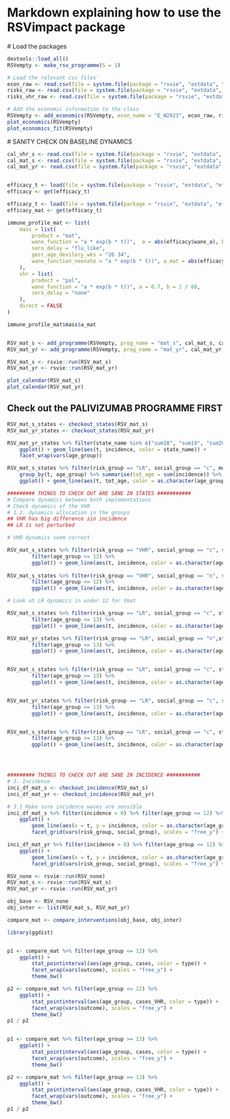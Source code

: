 # Markdown explaining how to use the RSVimpact package

# Load the packages
```r

devtools::load_all()
RSVempty <- make_rsv_programme(S = 1)

# Load the relevant csv files`
econ_raw <- read.csv(file = system.file(package = "rsvie", "extdata", "econ", "econ_pars.csv")) 
risks_raw <- read.csv(file = system.file(package = "rsvie", "extdata", "econ", "outcome_risks.csv"))
risks_vhr_raw <- read.csv(file = system.file(package = "rsvie", "extdata", "econ", "outcome_risks_vhr.csv"))

# Add the economic information to the class
RSVempty <- add_economics(RSVempty, econ_name = "E_W2023", econ_raw, risks_raw, risks_vhr_raw)
plot_economics(RSVempty)
plot_economics_fit(RSVempty)

```


# SANITY CHECK ON BASELINE DYNAMICS
```r

cal_vhr_s <- read.csv(file = system.file(package = "rsvie", "extdata", "calendars", "cal_vhr_s.csv")) 
cal_mat_s <- read.csv(file = system.file(package = "rsvie", "extdata", "calendars", "cal_mat_s.csv")) 
cal_mat_yr <- read.csv(file = system.file(package = "rsvie", "extdata", "calendars", "cal_mat_yr.csv")) 


efficacy_t <- load(file = system.file(package = "rsvie", "extdata", "efficacies", "mat_post_wane.RData")) 
efficacy <- get(efficacy_t)

efficacy_t <- load(file = system.file(package = "rsvie", "extdata", "efficacies", "mat_post_wane.RData")) 
efficacy_mat <- get(efficacy_t)

immune_profile_mat <- list(
    mass = list(
        product = "mat",
        wane_function = "a * exp(b * t))",  a = abs(efficacy$wane_a), b = abs(efficacy$wane_b),
        sero_delay = "flu_like",
        gest_age_devilery_wks = "26 34",
        wane_function_neonate = "a * exp(b * t))", a_mat = abs(efficacy_mat$wane_a), b_mat = mean(abs(efficacy_mat$wane_b))
    ),
    vhr = list(
        product = "pal",
        wane_function = "a * exp(b * t))", a = 0.7, b = 1 / 60,
        sero_delay = "none"
    ),
    direct = FALSE
)

immune_profile_mat$mass$a_mat


RSV_mat_s <- add_programme(RSVempty, prog_name = "mat_s", cal_mat_s, cal_vhr_s, immune_profile_mat)
RSV_mat_yr <- add_programme(RSVempty, prog_name = "mat_yr", cal_mat_yr, cal_vhr_s, immune_profile_mat)

RSV_mat_s <- rsvie::run(RSV_mat_s)
RSV_mat_yr <- rsvie::run(RSV_mat_yr)

plot_calendar(RSV_mat_s)
plot_calendar(RSV_mat_yr)

```

## Check out the PALIVIZUMAB PROGRAMME FIRST

```r

RSV_mat_s_states <- checkout_states(RSV_mat_s)
RSV_mat_yr_states <- checkout_states(RSV_mat_yr)

RSV_mat_yr_states %>% filter(state_name %in% c("sum18", "sum19", "sum20", "sum21", "sum22", "sum23" )) %>% 
    ggplot() + geom_line(aes(t, incidence, color = state_name)) + 
    facet_wrap(vars(age_group))

RSV_mat_s_states %>% filter(risk_group == "LR", social_group == "c", model_type == "inter") %>%
    group_by(t, age_group) %>% summarise(tot_age = sum(incidence)) %>% filter(age_group <= 25, tot_age > 0) %>%
    ggplot() + geom_line(aes(t, tot_age, color = as.character(age_group)))

######### THINGS TO CHECK OUT ARE SANE IN STATES ###########
# Compare dynamics between both implementations
# Check dynamics of the VHR
# 1.2. dynamics allocation in the groups
## VHR has big difference sin incidence
## LR is not perturbed

# VHR dynamics seem correct

RSV_mat_s_states %>% filter(risk_group == "VHR", social_group == "c", state_name == "I0") %>% 
        filter(age_group <= 12) %>%
        ggplot() + geom_line(aes(t, incidence, color = as.character(age_group))) + facet_grid(vars(model_type))
 
RSV_mat_s_states %>% filter(risk_group == "VHR", social_group == "n", state_name == "V0_mab") %>% 
        filter(age_group <= 12) %>%
        ggplot() + geom_line(aes(t, incidence, color = as.character(age_group))) + facet_grid(vars(model_type))

# Look at LR dynamics in under 12 for Vmat

RSV_mat_s_states %>% filter(risk_group == "LR", social_group == "c", state_name == "V_mat") %>% 
        filter(age_group <= 13) %>%
        ggplot() + geom_line(aes(t, incidence, color = as.character(age_group))) + facet_grid(vars(model_type))

RSV_mat_yr_states %>% filter(risk_group == "LR", social_group == "n",state_name == "V_mat") %>% 
        filter(age_group <= 13) %>%
        ggplot() + geom_line(aes(t, incidence, color = as.character(age_group))) + facet_grid(vars(model_type))


RSV_mat_s_states %>% filter(risk_group == "LR", social_group == "c", state_name == "V3_lav") %>% 
        filter(age_group >= 13) %>%
        ggplot() + geom_line(aes(t, incidence, color = as.character(age_group))) + facet_grid(vars(model_type))


RSV_mat_yr_states %>% filter(risk_group == "LR", social_group == "c", state_name == "V3_lav") %>% 
        filter(age_group >= 13) %>%
        ggplot() + geom_line(aes(t, incidence, color = as.character(age_group))) + facet_grid(vars(model_type))


RSV_mat_s_states %>% filter(risk_group == "LR", social_group == "c", state_name == "V3_lav") %>% 
        filter(age_group >= 13) %>%
        ggplot() + geom_line(aes(t, incidence, color = as.character(age_group))) + facet_grid(vars(model_type))




######### THINGS TO CHECK OUT ARE SANE IN INCIDENCE ###########
# 3. Incidence 
inci_df_mat_s <- checkout_incidence(RSV_mat_s)
inci_df_mat_yr <- checkout_incidence(RSV_mat_yr)

# 3.1 Make sure incidence waves are sensible
inci_df_mat_s %>% filter(incidence > 0) %>% filter(age_group <= 12) %>%
    ggplot() + 
        geom_line(aes(x = t, y = incidence, color = as.character(age_group))) + 
        facet_grid(vars(risk_group, social_group), scales = "free_y") + theme_bw()

inci_df_mat_yr %>% filter(incidence > 0) %>% filter(age_group <= 12) %>%
    ggplot() + 
        geom_line(aes(x = t, y = incidence, color = as.character(age_group))) + 
        facet_grid(vars(risk_group, social_group), scales = "free_y") + theme_bw()

```


```r

RSV_none <- rsvie::run(RSV_none)
RSV_mat_s <- rsvie::run(RSV_mat_s)
RSV_mat_yr <- rsvie::run(RSV_mat_yr)

obj_base <- RSV_none
obj_inter <- list(RSV_mat_s, RSV_mat_yr)

compare_mat <- compare_interventions(obj_base, obj_inter)

library(ggdist)


p1 <- compare_mat %>% filter(age_group <= 12) %>%
    ggplot() + 
        stat_pointinterval(aes(age_group, cases, color = type)) + 
        facet_wrap(vars(outcome), scales = "free_y") + 
        theme_bw()

p2 <- compare_mat %>% filter(age_group <= 12) %>%
    ggplot() + 
        stat_pointinterval(aes(age_group, cases_VHR, color = type)) + 
        facet_wrap(vars(outcome), scales = "free_y") + 
        theme_bw()
p1 / p2


p1 <- compare_mat %>% filter(age_group >= 13) %>%
    ggplot() + 
        stat_pointinterval(aes(age_group, cases, color = type)) + 
        facet_wrap(vars(outcome), scales = "free_y") + 
        theme_bw()

p2 <- compare_mat %>% filter(age_group >= 13) %>%
    ggplot() + 
        stat_pointinterval(aes(age_group, cases_VHR, color = type)) + 
        facet_wrap(vars(outcome), scales = "free_y") + 
        theme_bw()
p1 / p2






```